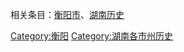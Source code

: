{{Catnav|頁面分類|各種主題的頁面分類|依中国各省来作的分类|中国各地历史|湖南歷史}}

相关条目：[[衡阳市|衡阳市]]、[[湖南历史|湖南历史]]

[[Category:衡阳|Category:衡阳]]
[[Category:湖南各市州历史|Category:湖南各市州历史]]